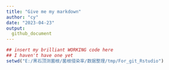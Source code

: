 ```yaml
---
title: "Give me my markdown"
author: "cy"
date: "2023-04-23"
output: 
  github_document
---
```

```r
## insert my brilliant WORKING code here
## I haven't have one yet
setwd("E:/黑石顶测菌根/菌根侵染率/数据整理/tmp/For_git_Rstudio")
```

